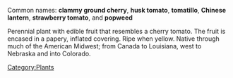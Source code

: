 Common names: '''clammy ground cherry''', '''husk tomato''', '''tomatillo''', '''Chinese lantern''', '''strawberry tomato''', and '''popweed'''

Perennial plant with edible fruit that resembles a cherry tomato. The fruit is encased in a papery, inflated covering. Ripe when yellow. Native through much of the American Midwest; from Canada to Louisiana, west to Nebraska and into Colorado. 

{{stub}}
{{attrib permawiki|Ground Cherry (Physalis heterophylla)}}

[[Category:Plants]]